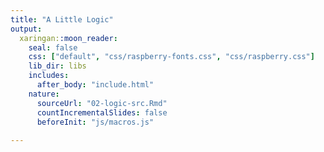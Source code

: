 ```yaml
---
title: "A Little Logic"
output:
  xaringan::moon_reader:
    seal: false
    css: ["default", "css/raspberry-fonts.css", "css/raspberry.css"]
    lib_dir: libs
    includes:
      after_body: "include.html"
    nature:
      sourceUrl: "02-logic-src.Rmd"
      countIncrementalSlides: false
      beforeInit: "js/macros.js"
      
---
```

